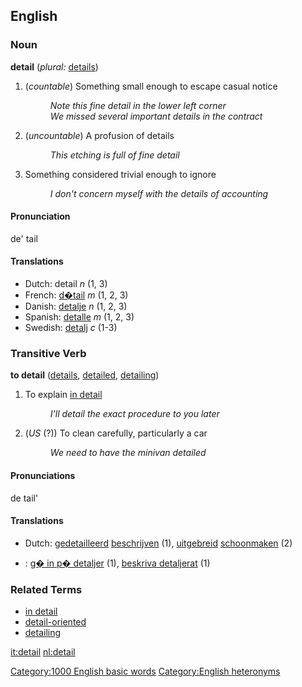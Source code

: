 == English ==

=== Noun ===
'''detail'''  (''plural:'' [[details]])
# (''countable'') Something small enough to escape casual notice
#: ''Note this fine detail in the lower left corner''
#: ''We missed several important details in the contract''
# (''uncountable'') A profusion of details
#: ''This etching is full of fine detail''
# Something considered trivial enough to ignore
#: ''I don't concern myself with the details of accounting''

==== Pronunciation ====
de' tail

====Translations====
*Dutch: detail ''n'' (1, 3)
*French: [[d�tail]] ''m'' (1, 2, 3)
*Danish: [[detalje]] ''n'' (1, 2, 3)
*Spanish: [[detalle]] ''m'' (1, 2, 3)
*Swedish: [[detalj]] ''c'' (1-3)

=== Transitive Verb ===
'''to detail'''  ([[details]], [[detailed]], [[detailing]])
# To explain [[in detail]]
#: ''I'll detail the exact procedure to you later''
# (''US'' (?)) To clean carefully, particularly a car
#: ''We need to have the minivan detailed''

==== Pronunciations ====
de tail'

====Translations====
*Dutch: [[gedetailleerd]] [[beschrijven]] (1), [[uitgebreid]] [[schoonmaken]] (2)
*{{sv}}: [[g� in p� detaljer]] (1), [[beskriva detaljerat]] (1)

=== Related Terms ===
*[[in detail]]
*[[detail-oriented]]
*[[detailing]]

[[it:detail]]
[[nl:detail]]
[[Category:1000 English basic words]]
[[Category:English heteronyms]]